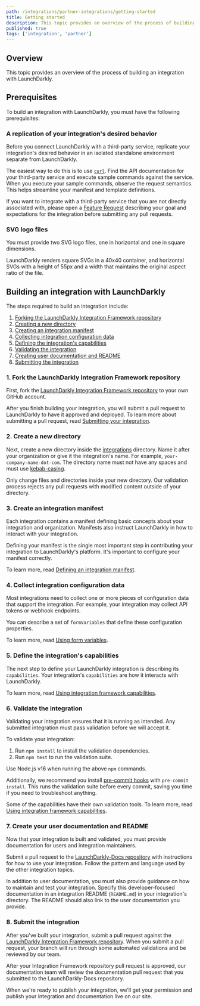 ```yaml
---
path: /integrations/partner-integrations/getting-started
title: Getting started
description: This topic provides an overview of the process of building an integration with LaunchDarkly.
published: true
tags: ['integration', 'partner']
---
```


## Overview

This topic provides an overview of the process of building an integration with LaunchDarkly.

## Prerequisites

To build an integration with LaunchDarkly, you must have the following prerequisites:

### A replication of your integration's desired behavior

Before you connect LaunchDarkly with a third-party service, replicate your integration's desired behavior in an isolated standalone environment separate from LaunchDarkly.

The easiest way to do this is to use [`curl`](https://curl.se/docs/manpage.html). Find the API documentation for your third-party service and execute sample commands against the service. When you execute your sample commands, observe the request semantics. This helps streamline your manifest and template definitions.

If you want to integrate with a third-party service that you are not directly associated with, please open a [Feature Request](https://github.com/launchdarkly/integration-framework/issues/new/choose) describing your goal and expectations for the integration before submitting any pull requests.

### SVG logo files

You must provide two SVG logo files, one in horizontal and one in square dimensions.

LaunchDarkly renders square SVGs in a 40x40 container, and horizontal SVGs with a height of 55px and a width that maintains the original aspect ratio of the file.

## Building an integration with LaunchDarkly

The steps required to build an integration include:

1. [Forking the LaunchDarkly Integration Framework repository](#1-fork-the-launchdarkly-integration-framework-repository)
2. [Creating a new directory](#2-create-a-new-directory)
3. [Creating an integration manifest](#3-create-an-integration-manifest)
4. [Collecting integration configuration data](#4-collect-integration-configuration-data)
5. [Defining the integration's capabilities](#5-define-the-integrations-capabilities)
6. [Validating the integration](#6-validate-the-integration)
7. [Creating user documentation and README](#7-create-your-user-documentation-and-readme)
8. [Submitting the integration](#8-submit-the-integration)


### 1. Fork the LaunchDarkly Integration Framework repository

First, fork the [LaunchDarkly Integration Framework repository](https://github.com/launchdarkly/integration-framework) to your own GitHub account.

After you finish building your integration, you will submit a pull request to LaunchDarkly to have it approved and deployed. To learn more about submitting a pull request, read [Submitting your integration](#8-submit-the-integration).

### 2. Create a new directory

Next, create a new directory inside the [integrations](https://github.com/launchdarkly/integration-framework/tree/main/integrations) directory. Name it after your organization or give it the integration's name. For example, `your-company-name-dot-com`. The directory name must not have any spaces and must use [kebab-casing](https://wiki.c2.com/?KebabCase).

Only change files and directories inside your new directory. Our validation process rejects any pull requests with modified content outside of your directory.

### 3. Create an integration manifest

Each integration contains a manifest defining basic concepts about your integration and organization. Manifests also instruct LaunchDarkly in how to interact with your integration.

Defining your manifest is the single most important step in contributing your integration to LaunchDarkly's platform. It's important to configure your manifest correctly.

To learn more, read [Defining an integration manifest](/integrations/partner-integrations/manifest).

### 4. Collect integration configuration data

Most integrations need to collect one or more pieces of configuration data that support the integration. For example, your integration may collect API tokens or webhook endpoints.

You can describe a set of `formVariables` that define these configuration properties.

To learn more, read [Using form variables](/integrations/partner-integrations/form-variables).

### 5. Define the integration's capabilities

The next step to define your LaunchDarkly integration is describing its `capabilities`. Your integration's `capabilities` are how it interacts with LaunchDarkly.

To learn more, read [Using integration framework capabilities](/integrations/partner-integrations/capabilities).

### 6. Validate the integration

Validating your integration ensures that it is running as intended. Any submitted integration must pass validation before we will accept it.

To validate your integration:

1. Run `npm install` to install the validation dependencies.
2. Run `npm test` to run the validation suite.

Use Node.js v16 when running the above `npm` commands.

Additionally, we recommend you install [pre-commit hooks](https://pre-commit.com/#install) with `pre-commit install`. This runs the validation suite before every commit, saving you time if you need to troubleshoot anything.

Some of the capabilities have their own validation tools. To learn more, read [Using integration framework capabilities](/integrations/partner-integrations/capabilities).

### 7. Create your user documentation and README

Now that your integration is built and validated, you must provide documentation for users and integration maintainers.

Submit a pull request to the [LaunchDarkly-Docs repository](https://github.com/launchdarkly/LaunchDarkly-Docs) with instructions for how to use your integration. Follow the pattern and language used by the other integration topics.

In addition to user documentation, you must also provide guidance on how to maintain and test your integration. Specify this developer-focused documentation in an integration README (`README.md`) in your integration's directory. The README should also link to the user documentation you provide.

### 8. Submit the integration

After you've built your integration, submit a pull request against the [LaunchDarkly Integration Framework repository](https://github.com/launchdarkly/integration-framework/pull/new/main). When you submit a pull request, your branch will run through some automated validations and be reviewed by our team. 

After your Integration Framework repository pull request is approved, our documentation team will review the documentation pull request that you submitted to the LaunchDarkly-Docs repository.

When we're ready to publish your integration, we'll get your permission and publish your integration and documentation live on our site.
